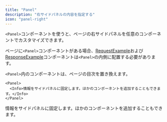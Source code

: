 ```yaml
---
title: "Panel"
description: "右サイドパネルの内容を指定する"
icon: "panel-right"
---
```


`<Panel>`コンポーネントを使うと、ページの右サイドパネルを任意のコンポーネントでカスタマイズできます。

ページに`<Panel>`コンポーネントがある場合、[RequestExample](/ja/components/examples#request-example)および[ResponseExample](/ja/components/examples#response-example)コンポーネントは`<Panel>`の内側に配置する必要があります。

`<Panel>`内のコンポーネントは、ページの目次を置き換えます。

```mdx
<Panel>
  <Info>情報をサイドパネルに固定します。ほかのコンポーネントを追加することもできます。</Info>
</Panel>
```

<Panel>
  <Info>情報をサイドパネルに固定します。ほかのコンポーネントを追加することもできます。</Info>
</Panel>